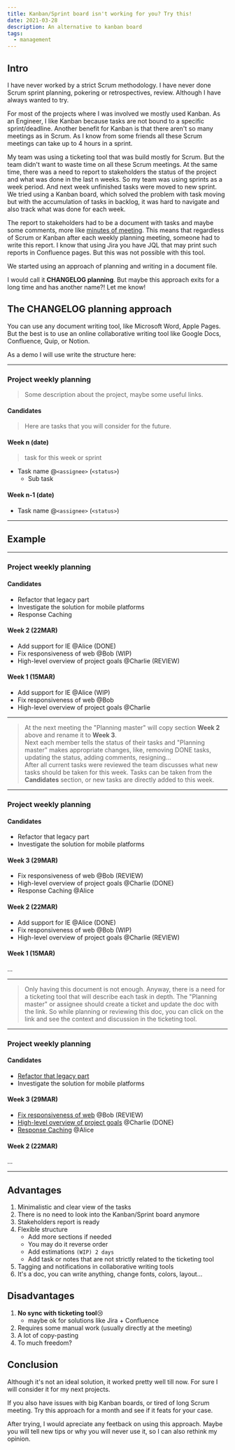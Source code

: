 ```yaml
---
title: Kanban/Sprint board isn't working for you? Try this!
date: 2021-03-28
description: An alternative to kanban board
tags:
  - management
---
```


## Intro

I have never worked by a strict Scrum methodology. I have never done Scrum sprint planning, pokering or retrospectives, review.
Although I have always wanted to try.

For most of the projects where I was involved we mostly used Kanban.
As an Engineer, I like Kanban because tasks are not bound to a specific sprint/deadline.
Another benefit for Kanban is that there aren't so many meetings as in Scrum.
As I know from some friends all these Scrum meetings can take up to 4 hours in a sprint.

My team was using a ticketing tool that was build mostly for Scrum.
But the team didn't want to waste time on all these Scrum meetings.
At the same time, there was a need to report to stakeholders the status of the project and what was done in the last n weeks.
So my team was using sprints as a week period. And next week unfinished tasks were moved to new sprint.
We tried using a Kanban board, which solved the problem with task moving but with the accumulation of tasks in backlog, it was hard to navigate and also track what was done for each week.

The report to stakeholders had to be a document with tasks and maybe some comments, more like [minutes of meeting](https://en.wikipedia.org/wiki/Minutes).
This means that regardless of Scrum or Kanban after each weekly planning meeting, someone had to write this report.
I know that using Jira you have JQL that may print such reports in Confluence pages.
But this was not possible with this tool.

We started using an approach of planning and writing in a document file.

I would call it **CHANGELOG planning**. But maybe this approach exits for a long time and has another name?! Let me know!

## The CHANGELOG planning approach

You can use any document writing tool, like Microsoft Word, Apple Pages.
But the best is to use an online collaborative writing tool like Google Docs, Confluence, Quip, or Notion.

As a demo I will use write the structure here:

---

### Project weekly planning

> Some description about the project, maybe some useful links.

#### Candidates

> Here are tasks that you will consider for the future.

#### Week n (date)

> task for this week or sprint

- Task name @`<assignee>` (`<status>`)
  - Sub task

#### Week n-1 (date)

- Task name @`<assignee>` (`<status>`)

---

## Example

---

### Project weekly planning

#### Candidates

- Refactor that legacy part
- Investigate the solution for mobile platforms
- Response Caching

#### Week 2 (22MAR)

- Add support for IE @Alice (DONE)
- Fix responsiveness of web @Bob (WIP)
- High-level overview of project goals @Charlie (REVIEW)

#### Week 1 (15MAR)

- Add support for IE @Alice (WIP)
- Fix responsiveness of web @Bob
- High-level overview of project goals @Charlie

---

> At the next meeting the "Planning master" will copy section **Week 2** above and rename it to **Week 3**. <br/>
> Next each member tells the status of their tasks and "Planning master" makes appropriate changes,
> like, removing DONE tasks, updating the status, adding comments, resigning...<br/>
> After all current tasks were reviewed the team discusses what new tasks should be taken for this week.
> Tasks can be taken from the **Candidates** section, or new tasks are directly added to this week.

---

### Project weekly planning

#### Candidates

- Refactor that legacy part
- Investigate the solution for mobile platforms

#### Week 3 (29MAR)

- Fix responsiveness of web @Bob (REVIEW)
- High-level overview of project goals @Charlie (DONE)
- Response Caching @Alice

#### Week 2 (22MAR)

- Add support for IE @Alice (DONE)
- Fix responsiveness of web @Bob (WIP)
- High-level overview of project goals @Charlie (REVIEW)

#### Week 1 (15MAR)

...

---

> Only having this document is not enough. Anyway, there is a need for a ticketing tool that will describe each task in depth.
> The "Planning master" or assignee should create a ticket and update the doc with the link.
> So while planning or reviewing this doc, you can click on the link and see the context and discussion in the ticketing tool.

---

### Project weekly planning

#### Candidates

- [Refactor that legacy part](https://www.youtube.com/watch?v=dQw4w9WgXcQ)
- Investigate the solution for mobile platforms

#### Week 3 (29MAR)

- [Fix responsiveness of web](https://www.youtube.com/watch?v=dQw4w9WgXcQ) @Bob (REVIEW)
- [High-level overview of project goals](#) @Charlie (DONE)
- [Response Caching](https://example.com) @Alice

#### Week 2 (22MAR)

...

---

## Advantages

1. Minimalistic and clear view of the tasks
2. There is no need to look into the Kanban/Sprint board anymore
3. Stakeholders report is ready
4. Flexible structure
    - Add more sections if needed
    - You may do it reverse order
    - Add estimations `(WIP) 2 days`
    - Add task or notes that are not strictly related to the ticketing tool
5. Tagging and notifications in collaborative writing tools
6. It's a doc, you can write anything, change fonts, colors, layout...

## Disadvantages

1. **No sync with ticketing tool**😢
    - maybe ok for solutions like Jira + Confluence
2. Requires some manual work (usually directly at the meeting)
2. A lot of copy-pasting
3. To much freedom?

## Conclusion

Although it's not an ideal solution, it worked pretty well till now.
For sure I will consider it for my next projects.

If you also have issues with big Kanban boards, or tired of long Scrum meeting.
Try this approach for a month and see if it feats for your case.

After trying, I would apreciate any feetback on using this approach.
Maybe you will tell new tips or why you will never use it, so I can also rethink my opinion.
